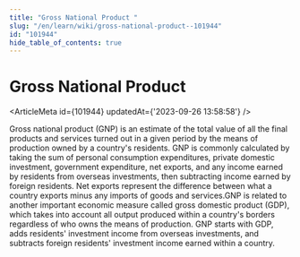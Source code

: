 ```yaml
---
title: "Gross National Product "
slug: "/en/learn/wiki/gross-national-product--101944"
id: "101944"
hide_table_of_contents: true
---
```



# Gross National Product 

<ArticleMeta id={101944} updatedAt={'2023-09-26 13:58:58'} />
<div className='border-solid border-b border-t-0 my-4 border-[var(--ifm-color-gray-300)]' />

Gross national product (GNP) is an estimate of the total value of all the final products and services turned out in a given period by the means of production owned by a country's residents. GNP is commonly calculated by taking the sum of personal consumption expenditures, private domestic investment, government expenditure, net exports, and any income earned by residents from overseas investments, then subtracting income earned by foreign residents. Net exports represent the difference between what a country exports minus any imports of goods and services.GNP is related to another important economic measure called gross domestic product (GDP), which takes into account all output produced within a country's borders regardless of who owns the means of production. GNP starts with GDP, adds residents' investment income from overseas investments, and subtracts foreign residents' investment income earned within a country.
